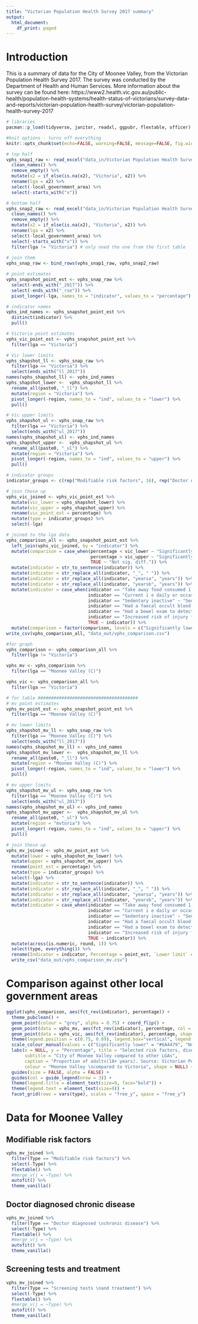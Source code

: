 ```yaml
---
title: "Victorian Population Health Survey 2017 summary"
output:
  html_document:
    df_print: paged
---
```


# Introduction

This is a summary of data for the City of Moonee Valley, from the Victorian Population Health Survey 2017. The survey was conducted by the Department of Health and Human Services. More information about the survey can be found here: https://www2.health.vic.gov.au/public-health/population-health-systems/health-status-of-victorians/survey-data-and-reports/victorian-population-health-survey/victorian-population-health-survey-2017


```r
# libraries
pacman::p_load(tidyverse, janitor, readxl, ggpubr, flextable, officer)

#knit options - turns off everything
knitr::opts_chunk$set(echo=FALSE, warning=FALSE, message=FALSE, fig.width = 7)
```

```r
# top half
vphs_snap1_raw <- read_excel("data_in/Victorian Population Health Survey (VPHS) 2017 Quick statistics for local government areas and time series data.xlsx", sheet = "LGA snapshot", range = "A4:GI52") %>% 
  clean_names() %>% 
  remove_empty() %>% 
  mutate(x2 = if_else(is.na(x2), "Victoria", x2)) %>% 
  rename(lga = x2) %>% 
  select(-local_government_area) %>% 
  select(-starts_with("x"))

# bottom half
vphs_snap2_raw <- read_excel("data_in/Victorian Population Health Survey (VPHS) 2017 Quick statistics for local government areas and time series data.xlsx", sheet = "LGA snapshot", range = "A56:GI89") %>% 
  clean_names() %>% 
  remove_empty() %>% 
  mutate(x2 = if_else(is.na(x2), "Victoria", x2)) %>% 
  rename(lga = x2) %>% 
  select(-local_government_area) %>% 
  select(-starts_with("x")) %>% 
  filter(lga != "Victoria") # only need the one from the first table
  
# join them  
vphs_snap_raw <- bind_rows(vphs_snap1_raw, vphs_snap2_raw)

# point estimates
vphs_snapshot_point_est <- vphs_snap_raw %>% 
  select(-ends_with("_2017")) %>% 
  select(-ends_with("_rse")) %>% 
  pivot_longer(-lga, names_to = "indicator", values_to = "percentage")

# indicator names
vphs_ind_names <- vphs_snapshot_point_est %>% 
  distinct(indicator) %>% 
  pull()

# Victoria point estimates
vphs_vic_point_est <- vphs_snapshot_point_est %>% 
  filter(lga == "Victoria")

# Vic lower limits
vphs_shapshot_ll <- vphs_snap_raw %>% 
  filter(lga == "Victoria") %>% 
  select(ends_with("ll_2017"))
names(vphs_shapshot_ll) <- vphs_ind_names
vphs_shapshot_lower <-  vphs_shapshot_ll %>% 
  rename_all(paste0, "_ll") %>% 
  mutate(region = "Victoria") %>% 
  pivot_longer(-region, names_to = "ind", values_to = "lower") %>% 
  pull()

# Vic upper limits
vphs_shapshot_ul <- vphs_snap_raw %>% 
  filter(lga == "Victoria") %>% 
  select(ends_with("ul_2017"))
names(vphs_shapshot_ul) <- vphs_ind_names
vphs_shapshot_upper <-  vphs_shapshot_ul %>% 
  rename_all(paste0, "_ul") %>% 
  mutate(region = "Victoria") %>% 
  pivot_longer(-region, names_to = "ind", values_to = "upper") %>% 
  pull()

# indicator groups
indicator_groups <- c(rep("Modifiable risk factors", 16), rep("Doctor diagnosed \nchronic disease", 9), rep("Screening tests \nand treatment", 6))

# join these up
vphs_vic_joined <- vphs_vic_point_est %>% 
  mutate(vic_lower = vphs_shapshot_lower) %>% 
  mutate(vic_upper = vphs_shapshot_upper) %>% 
  rename(vic_point_est = percentage) %>% 
  mutate(type = indicator_groups) %>% 
  select(-lga)

# joined to the lga data
vphs_comparison_all <- vphs_snapshot_point_est %>% 
  left_join(vphs_vic_joined, by = "indicator") %>% 
  mutate(comparison = case_when(percentage < vic_lower ~ "Significantly lower",
                                percentage > vic_upper ~ "Significantly higher",
                                TRUE ~ "Not sig. diff.")) %>% 
  mutate(indicator = str_to_sentence(indicator)) %>% 
  mutate(indicator = str_replace_all(indicator, "_", " ")) %>% 
  mutate(indicator = str_replace_all(indicator, "yearsa", "years")) %>% 
  mutate(indicator = str_replace_all(indicator, "yearsb", "years")) %>% 
  mutate(indicator = case_when(indicator == "Take away food consumed 1 day week" ~ "Take away food consumed >1 day/week",
                               indicator == "Current i e daily or occasional smoker" ~ "Current (i.e. daily or occasional smoker)",
                               indicator == "Sedentary inactive" ~ "Sedentary (inactive)",
                               indicator == "Had a faecal occult blood test 50 years of age b" ~ "Had a faecal occult blood test 50 years of age",
                               indicator == "Had a bowel exam to detect cancer last 5 years b" ~ "Had a bowel exam to detect cancer last 5 years",
                               indicator == "Increased risk of injury from a single occasion of drinking" ~ "Incr. risk of injury from a single occ. of drinking",
                               TRUE ~ indicator)) %>% 
  mutate(comparison = factor(comparison, levels = c("Significantly lower", "Not sig. diff.", "Significantly higher")))
write_csv(vphs_comparison_all, "data_out/vphs_comparison.csv")

#for graph
vphs_comparison <- vphs_comparison_all %>% 
  filter(lga != "Victoria") 

vphs_mv <- vphs_comparison %>% 
  filter(lga == "Moonee Valley (C)")

vphs_vic <- vphs_comparison_all %>% 
  filter(lga == "Victoria")

# for table ######################################
# mv point estimates
vphs_mv_point_est <- vphs_snapshot_point_est %>% 
  filter(lga == "Moonee Valley (C)")

# mv lower limits
vphs_shapshot_mv_ll <- vphs_snap_raw %>% 
  filter(lga == "Moonee Valley (C)") %>% 
  select(ends_with("ll_2017"))
names(vphs_shapshot_mv_ll) <- vphs_ind_names
vphs_shapshot_mv_lower <-  vphs_shapshot_mv_ll %>% 
  rename_all(paste0, "_ll") %>% 
  mutate(region = "Moonee Valley (C)") %>% 
  pivot_longer(-region, names_to = "ind", values_to = "lower") %>% 
  pull()

# mv upper limits
vphs_shapshot_mv_ul <- vphs_snap_raw %>% 
  filter(lga == "Moonee Valley (C)") %>% 
  select(ends_with("ul_2017"))
names(vphs_shapshot_mv_ul) <- vphs_ind_names
vphs_shapshot_mv_upper <-  vphs_shapshot_mv_ul %>% 
  rename_all(paste0, "_ul") %>% 
  mutate(region = "mvtoria") %>% 
  pivot_longer(-region, names_to = "ind", values_to = "upper") %>% 
  pull()

# join these up
vphs_mv_joined <- vphs_mv_point_est %>% 
  mutate(lower = vphs_shapshot_mv_lower) %>% 
  mutate(upper = vphs_shapshot_mv_upper) %>% 
  rename(point_est = percentage) %>% 
  mutate(type = indicator_groups) %>% 
  select(-lga) %>% 
  mutate(indicator = str_to_sentence(indicator)) %>% 
  mutate(indicator = str_replace_all(indicator, "_", " ")) %>% 
  mutate(indicator = str_replace_all(indicator, "yearsa", "years")) %>% 
  mutate(indicator = str_replace_all(indicator, "yearsb", "years")) %>% 
  mutate(indicator = case_when(indicator == "Take away food consumed 1 day week" ~ "Take away food consumed >1 day/week",
                               indicator == "Current i e daily or occasional smoker" ~ "Current (i.e. daily or occasional smoker)",
                               indicator == "Sedentary inactive" ~ "Sedentary (inactive)",
                               indicator == "Had a faecal occult blood test 50 years of age b" ~ "Had a faecal occult blood test 50 years of age",
                               indicator == "Had a bowel exam to detect cancer last 5 years b" ~ "Had a bowel exam to detect cancer last 5 years",
                               indicator == "Increased risk of injury from a single occasion of drinking" ~ "Incr. risk of injury from a single occ. of drinking",
                               TRUE ~ indicator)) %>% 
  mutate(across(is.numeric, round, 1)) %>% 
  select(type, everything()) %>% 
  rename(Indicator = indicator, Percentage = point_est, `Lower limit` = lower, `Upper limit` = upper, Type = type) %>% 
  write_csv("data_out/vphs_comparison_mv.csv")
```


# Comparison against other local government areas

```r
ggplot(vphs_comparison, aes(fct_rev(indicator), percentage)) + 
  theme_pubclean() +
  geom_point(colour = "grey", alpha = 0.75) + coord_flip() +
  geom_point(data = vphs_mv, aes(fct_rev(indicator), percentage, col = comparison, alpha = 0.5, size = 0.05)) +
  geom_point(data = vphs_vic, aes(fct_rev(indicator), percentage, shape = lga)) +
  theme(legend.position = c(0.75, 0.89), legend.box="vertical", legend.margin=margin()) + 
  scale_colour_manual(values = c("Significantly lower" = "#6A4479", "Not sig. diff." = "#E3A51E", "Significantly higher" = "#31788F")) +
  labs(x = NULL, y = "Percentage", title = "Selected risk factors, disease and tests",
       subtitle = "City of Moonee Valley compared to other LGAs",
       caption = "Proportion of adults(18+ years). Source: Victorian Population Health Survey, 2017",
       colour = "Moonee Valley \ncompared to Victoria", shape = NULL) + 
  guides(size = FALSE, alpha = FALSE) + 
  guides(col = guide_legend(nrow = 3)) +
  theme(legend.title = element_text(size=9, face="bold")) +
  theme(legend.text = element_text(size=9)) +
  facet_grid(rows = vars(type), scales = "free_y", space = "free_y")
```
\pagebreak

# Data for Moonee Valley

## Modifiable risk factors

```r
vphs_mv_joined %>% 
  filter(Type == "Modifiable risk factors") %>% 
  select(-Type) %>% 
  flextable() %>% 
  #merge_v(j = ~Type) %>% 
  autofit() %>% 
  theme_vanilla()
```


## Doctor diagnosed chronic disease

```r
vphs_mv_joined %>% 
  filter(Type == "Doctor diagnosed \nchronic disease") %>% 
  select(-Type) %>% 
  flextable() %>% 
  #merge_v(j = ~Type) %>% 
  autofit() %>% 
  theme_vanilla()
```

## Screening tests and treatment

```r
vphs_mv_joined %>% 
  filter(Type == "Screening tests \nand treatment") %>% 
  select(-Type) %>% 
  flextable() %>% 
  #merge_v(j = ~Type) %>% 
  autofit() %>% 
  theme_vanilla()
```
